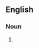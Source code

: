 ==English==

===Noun===
{{head|en|noun plural form|head=[[gibbous]] [[moon]]s}}

# {{plural of|gibbous moon|lang=en}}